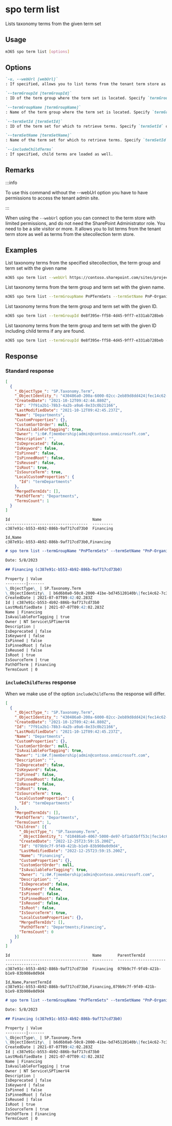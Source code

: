 
# spo term list

Lists taxonomy terms from the given term set

## Usage

```sh
m365 spo term list [options]
```

## Options

```md definition-list
`-u, --webUrl [webUrl]`
: If specified, allows you to list terms from the tenant term store as well as the sitecollection specific term store. Defaults to the tenant admin site.

`--termGroupId [termGroupId]`
: ID of the term group where the term set is located. Specify `termGroupId` or `termGroupName` but not both.

`--termGroupName [termGroupName]`
: Name of the term group where the term set is located. Specify `termGroupId` or `termGroupName` but not both.

`--termSetId [termSetId]`
: ID of the term set for which to retrieve terms. Specify `termSetId` or `termSetName` but not both.

`--termSetName [termSetName]`
: Name of the term set for which to retrieve terms. Specify `termSetId` or `termSetName` but not both.

`--includeChildTerms`
: If specified, child terms are loaded as well.
```

<Global />

## Remarks

:::info

To use this command without the --webUrl option you have to have permissions to access the tenant admin site.

:::

When using the `--webUrl` option you can connect to the term store with limited permissions, and do not need the SharePoint Administrator role. You need to be a site visitor or more. It allows you to list terms from the tenant term store as well as terms from the sitecollection term store.

## Examples

List taxonomy terms from the specified sitecollection, the term group and term set with the given name

```sh
m365 spo term list --webUrl https://contoso.sharepoint.com/sites/project-x --termGroupName PnPTermSets --termSetName PnP-Organizations
```

List taxonomy terms from the term group and term set with the given name.

```sh
m365 spo term list --termGroupName PnPTermSets --termSetName PnP-Organizations
```

List taxonomy terms from the term group and term set with the given ID.

```sh
m365 spo term list --termGroupId 0e8f395e-ff58-4d45-9ff7-e331ab728beb --termSetId 0e8f395e-ff58-4d45-9ff7-e331ab728bec
```

List taxonomy terms from the term group and term set with the given ID including child terms if any are found.

```sh
m365 spo term list --termGroupId 0e8f395e-ff58-4d45-9ff7-e331ab728beb --termSetId 0e8f395e-ff58-4d45-9ff7-e331ab728bec --includeChildTerms
```

## Response

### Standard response

<Tabs>
  <TabItem value="JSON">

  ```json
  [
    {
      "_ObjectType_": "SP.Taxonomy.Term",
      "_ObjectIdentity_": "430486a0-200a-6000-02cc-2eb89d8dd424|fec14c62-7c3b-481b-851b-c80d7802b224:te:kTm3XibpGUiE5nxBtVMTf14Jch8b6X1EtvEo9yq4/mCesjVWlBPHRaBqFOZeTRSNsaKRf7N4K0qppo4zwLIRZg==",
      "CreatedDate": "2021-10-12T09:42:44.880Z",
      "Id": "7f91a2b1-78b3-4a2b-a9a6-8e33c0b21166",
      "LastModifiedDate": "2021-10-12T09:42:45.237Z",
      "Name": "Departments",
      "CustomProperties": {},
      "CustomSortOrder": null,
      "IsAvailableForTagging": true,
      "Owner": "i:0#.f|membership|admin@contoso.onmicrosoft.com",
      "Description": "",
      "IsDeprecated": false,
      "IsKeyword": false,
      "IsPinned": false,
      "IsPinnedRoot": false,
      "IsReused": false,
      "IsRoot": true,
      "IsSourceTerm": true,
      "LocalCustomProperties": {
        "Id": "termDepartments"
      },
      "MergedTermIds": [],
      "PathOfTerm": "Departments",
      "TermsCount": 1
    }
  ]
  ```

  </TabItem>
  <TabItem value="Text">

  ```text
  Id                                    Name      
  ------------------------------------  ---------
  c387e91c-b553-4b92-886b-9af717cd73b0  Financing
  ```

  </TabItem>
  <TabItem value="CSV">

  ```csv
  Id,Name
  c387e91c-b553-4b92-886b-9af717cd73b0,Financing
  ```

  </TabItem>
  <TabItem value="Markdown">

  ```md
  # spo term list --termGroupName "PnPTermSets" --termSetName "PnP-Organizations"

  Date: 5/8/2023

  ## Financing (c387e91c-b553-4b92-886b-9af717cd73b0)

  Property | Value
  ---------|-------
  \_ObjectType\_ | SP.Taxonomy.Term
  \_ObjectIdentity\_ | b6d6b0a0-50c8-2000-41be-bd745120140b\|fec14c62-7c3b-481b-851b-c80d7802b224:te:aCf0Cz4D9UOS7+b/OlUY5XrNqUp10tpPhLK4MIXc7g/qydiOUnAdTKTXucEL/+pvpnFcKyvXqEmjv9gGNthbRA==
  CreatedDate | 2021-07-07T09:42:02.283Z
  Id | c387e91c-b553-4b92-886b-9af717cd73b0
  LastModifiedDate | 2021-07-07T09:42:02.283Z
  Name | Financing
  IsAvailableForTagging | true
  Owner | NT Service\SPTimerV4
  Description |
  IsDeprecated | false
  IsKeyword | false
  IsPinned | false
  IsPinnedRoot | false
  IsReused | false
  IsRoot | true
  IsSourceTerm | true
  PathOfTerm | Financing
  TermsCount | 0
  ```

  </TabItem>
</Tabs>

### `includeChildTerms` response

When we make use of the option `includeChildTerms` the response will differ. 

<Tabs>
  <TabItem value="JSON">

  ```json
  [
    {
      "_ObjectType_": "SP.Taxonomy.Term",
      "_ObjectIdentity_": "430486a0-200a-6000-02cc-2eb89d8dd424|fec14c62-7c3b-481b-851b-c80d7802b224:te:kTm3XibpGUiE5nxBtVMTf14Jch8b6X1EtvEo9yq4/mCesjVWlBPHRaBqFOZeTRSNsaKRf7N4K0qppo4zwLIRZg==",
      "CreatedDate": "2021-10-12T09:42:44.880Z",
      "Id": "7f91a2b1-78b3-4a2b-a9a6-8e33c0b21166",
      "LastModifiedDate": "2021-10-12T09:42:45.237Z",
      "Name": "Departments",
      "CustomProperties": {},
      "CustomSortOrder": null,
      "IsAvailableForTagging": true,
      "Owner": "i:0#.f|membership|admin@contoso.onmicrosoft.com",
      "Description": "",
      "IsDeprecated": false,
      "IsKeyword": false,
      "IsPinned": false,
      "IsPinnedRoot": false,
      "IsReused": false,
      "IsRoot": true,
      "IsSourceTerm": true,
      "LocalCustomProperties": {
        "Id": "termDepartments"
      },
      "MergedTermIds": [],
      "PathOfTerm": "Departments",
      "TermsCount": 1,
      "Children": [{
        "_ObjectType_": "SP.Taxonomy.Term",
        "_ObjectIdentity_": "d10486a0-4067-5000-de97-bf1ab5bff53c|fec14c62-7c3b-481b-851b-c80d7802b224:te:kTm3XibpGUiE5nxBtVMTf14Jch8b6X1EtvEo9yq4/mCesjVWlBPHRaBqFOZeTRSNf5ybB0mfG0Kx6YO5CODZ1A==",
        "CreatedDate": "2022-12-25T23:59:15.200Z",
        "Id": "079b9c7f-9f49-421b-b1e9-83b908e0d9d4",
        "LastModifiedDate": "2022-12-25T23:59:15.200Z",
        "Name": "Financing",
        "CustomProperties": {},
        "CustomSortOrder": null,
        "IsAvailableForTagging": true,
        "Owner": "i:0#.f|membership|admin@contoso.onmicrosoft.com",
        "Description": "",
        "IsDeprecated": false,
        "IsKeyword": false,
        "IsPinned": false,
        "IsPinnedRoot": false,
        "IsReused": false,
        "IsRoot": false,
        "IsSourceTerm": true,
        "LocalCustomProperties": {},
        "MergedTermIds": [],
        "PathOfTerm": "Departments;Financing",
        "TermsCount": 0
      }]
    }
  ]
  ```

  </TabItem>
  <TabItem value="Text">

  ```text
  Id                                    Name       ParentTermId
  ------------------------------------  ---------  ------------------------------------
  c387e91c-b553-4b92-886b-9af717cd73b0  Financing  079b9c7f-9f49-421b-b1e9-83b908e0d9d4
  ```

  </TabItem>
  <TabItem value="CSV">

  ```csv
  Id,Name,ParentTermId
  c387e91c-b553-4b92-886b-9af717cd73b0,Financing,079b9c7f-9f49-421b-b1e9-83b908e0d9d4
  ```

  </TabItem>
  <TabItem value="Markdown">

  ```md
  # spo term list --termGroupName "PnPTermSets" --termSetName "PnP-Organizations" --includeChildTerms "true"

  Date: 5/8/2023

  ## Financing (c387e91c-b553-4b92-886b-9af717cd73b0)

  Property | Value
  ---------|-------
  \_ObjectType\_ | SP.Taxonomy.Term
  \_ObjectIdentity\_ | b6d6b0a0-50c8-2000-41be-bd745120140b\|fec14c62-7c3b-481b-851b-c80d7802b224:te:aCf0Cz4D9UOS7+b/OlUY5XrNqUp10tpPhLK4MIXc7g/qydiOUnAdTKTXucEL/+pvpnFcKyvXqEmjv9gGNthbRA==
  CreatedDate | 2021-07-07T09:42:02.283Z
  Id | c387e91c-b553-4b92-886b-9af717cd73b0
  LastModifiedDate | 2021-07-07T09:42:02.283Z
  Name | Financing
  IsAvailableForTagging | true
  Owner | NT Service\SPTimerV4
  Description |
  IsDeprecated | false
  IsKeyword | false
  IsPinned | false
  IsPinnedRoot | false
  IsReused | false
  IsRoot | true
  IsSourceTerm | true
  PathOfTerm | Financing
  TermsCount | 0
  ```

  </TabItem>
</Tabs>

